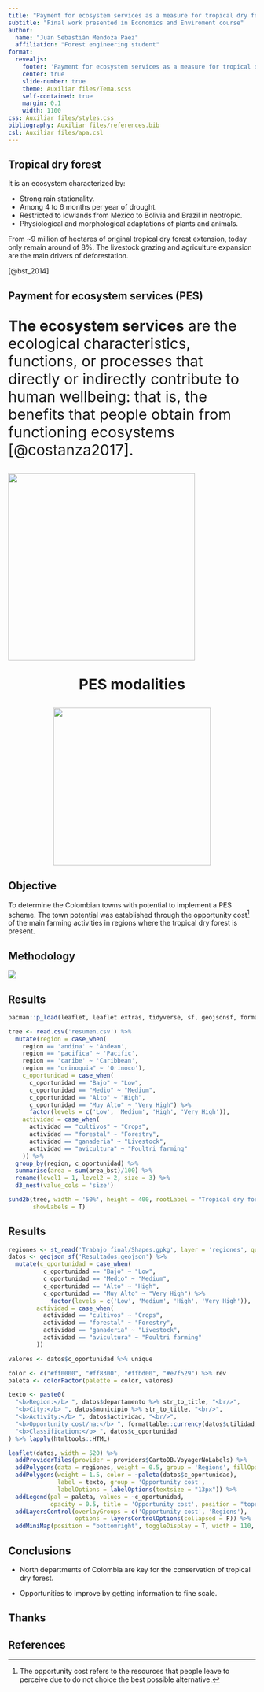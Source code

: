 ```yaml
---
title: "Payment for ecosystem services as a measure for tropical dry forest conservation in Colombia" 
subtitle: "Final work presented in Economics and Enviroment course"
author:
  name: "Juan Sebastián Mendoza Páez"
  affiliation: "Forest engineering student"
format:
  revealjs:
    footer: 'Payment for ecosystem services as a measure for tropical dry forest conservation in Colombia'
    center: true
    slide-number: true
    theme: Auxiliar files/Tema.scss
    self-contained: true
    margin: 0.1
    width: 1100
css: Auxiliar files/styles.css
bibliography: Auxiliar files/references.bib
csl: Auxiliar files/apa.csl
---
```


## Tropical dry forest {.title}

::: font-size="10px"
It is an ecosystem characterized by:

::: incremental
-   Strong rain stationality.
-   Among 4 to 6 months per year of drought.
-   Restricted to lowlands from Mexico to Bolivia and Brazil in neotropic.
-   Physiological and morphological adaptations of plants and animals.
:::
:::

::: fragment
::: {.callout-warning appearance="simple"}
::: justify
From \~9 million of hectares of original tropical dry forest extension, today only remain around of 8%. The livestock grazing and agriculture expansion are the main drivers of deforestation.
:::
:::
:::

::: cita
[@bst_2014]
:::

## Payment for ecosystem services (PES) {.title}

::: {.justify style="font-size: 30px"}
**The ecosystem services** are the ecological characteristics, functions, or processes that directly or indirectly contribute to human wellbeing: that is, the benefits that people obtain from functioning ecosystems [@costanza2017].
:::

::: fragment
::: grid
<div>

![](Auxiliar%20files/PES.png){style="height: 380px"}

</div>

::: fragment
::: {style="text-align: center"}

::: {style="margin-top: 20px; font-size: 30px"}
**PES modalities**
:::

![](Auxiliar%20files/pes-modalities.png){style="height: 320px"}
:::
:::
:::
:::

## Objective {.title}

::: justify
To determine the Colombian towns with potential to implement a PES scheme. The town potential was established through the opportunity cost[^1] of the main farming activities in regions where the tropical dry forest is present.
:::

[^1]: The opportunity cost refers to the resources that people leave to perceive due to do not choice the best possible alternative.

## Methodology {.title}

![](Auxiliar%20files/methodology.svg)

## Results {.title}

```r
pacman::p_load(leaflet, leaflet.extras, tidyverse, sf, geojsonsf, formattable, sunburstR, d3r)

tree <- read.csv('resumen.csv') %>% 
  mutate(region = case_when(
    region == 'andina' ~ 'Andean',
    region == "pacifica" ~ 'Pacific',
    region == 'caribe' ~ 'Caribbean',
    region == "orinoquia" ~ 'Orinoco'), 
    c_oportunidad = case_when(
      c_oportunidad == "Bajo" ~ "Low",
      c_oportunidad == "Medio" ~ "Medium",
      c_oportunidad == "Alto" ~ "High",
      c_oportunidad == "Muy Alto" ~ "Very High") %>%
      factor(levels = c('Low', 'Medium', 'High', 'Very High')),
    actividad = case_when(
      actividad == "cultivos" ~ "Crops",
      actividad == "forestal" ~ "Forestry",
      actividad == "ganaderia" ~ "Livestock",
      actividad == "avicultura" ~ "Poultri farming"
    )) %>% 
  group_by(region, c_oportunidad) %>% 
  summarise(area = sum(area_bst)/100) %>%
  rename(level1 = 1, level2 = 2, size = 3) %>%
  d3_nest(value_cols = 'size')

sund2b(tree, width = '50%', height = 400, rootLabel = "Tropical dry forest",
       showLabels = T)
```


## Results {.title}

```r
regiones <- st_read('Trabajo final/Shapes.gpkg', layer = 'regiones', quiet = T)
datos <- geojson_sf('Resultados.geojson') %>% 
  mutate(c_oportunidad = case_when(
          c_oportunidad == "Bajo" ~ "Low",
          c_oportunidad == "Medio" ~ "Medium",
          c_oportunidad == "Alto" ~ "High",
          c_oportunidad == "Muy Alto" ~ "Very High") %>%
            factor(levels = c('Low', 'Medium', 'High', 'Very High')),
        actividad = case_when(
          actividad == "cultivos" ~ "Crops",
          actividad == "forestal" ~ "Forestry",
          actividad == "ganaderia" ~ "Livestock",
          actividad == "avicultura" ~ "Poultri farming"
        ))

valores <- datos$c_oportunidad %>% unique

color <- c("#ff0000", "#ff8300", "#ffbd00", "#e7f529") %>% rev
paleta <- colorFactor(palette = color, valores)

texto <- paste0(
  "<b>Region:</b> ", datos$departamento %>% str_to_title, "<br/>",
  "<b>City:</b> ", datos$municipio %>% str_to_title, "<br/>",
  "<b>Activity:</b> ", datos$actividad, "<br/>",
  "<b>Opportunity cost/ha:</b> ", formattable::currency(datos$utilidad, symbol = '$'), "<br/>",
  "<b>Classification:</b> ", datos$c_oportunidad
) %>% lapply(htmltools::HTML)

leaflet(datos, width = 520) %>%
  addProviderTiles(provider = providers$CartoDB.VoyagerNoLabels) %>%
  addPolygons(data = regiones, weight = 0.5, group = 'Regions', fillOpacity = 0.2, col = 'gray') %>%
  addPolygons(weight = 1.5, color = ~paleta(datos$c_oportunidad),
              label = texto, group = 'Opportunity cost',
              labelOptions = labelOptions(textsize = "13px")) %>%
  addLegend(pal = paleta, values = ~c_oportunidad,
            opacity = 0.5, title = 'Opportunity cost', position = "topright") %>%
  addLayersControl(overlayGroups = c('Opportunity cost', 'Regions'),
                   options = layersControlOptions(collapsed = F)) %>%
  addMiniMap(position = "bottomright", toggleDisplay = T, width = 110, height = 120)
```

## Conclusions {.title}

-   North departments of Colombia are key for the conservation of tropical dry forest.

::: incremental
-   Opportunities to improve by getting information to fine scale.
:::

## Thanks {.title}

## References {.title}
